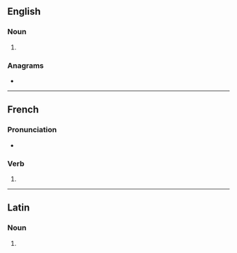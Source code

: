 ==English==

===Noun===
{{head|en|noun form}}

# {{plural of|orchestra|lang=en}}

===Anagrams===
* {{anagrams|en|a=acehorrsst|carthorses|horsecarts}}

----

==French==

===Pronunciation===
* {{IPA|lang=fr|/ɔʁ.kɛs.tʁa/}}

===Verb===
{{head|fr|verb form}}

# {{inflection of|orchestrer||2|s|phis|lang=fr}}

----

==Latin==

===Noun===
{{la-noun-form|orchēstrās}}

# {{inflection of|orchēstra||acc|p|lang=la}}